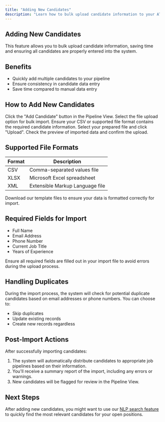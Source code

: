 ```yaml
---
title: "Adding New Candidates"
description: "Learn how to bulk upload candidate information to your ATS"
---
```


## Adding New Candidates

This feature allows you to bulk upload candidate information, saving time and ensuring all candidates are properly entered into the system.

## Benefits

- Quickly add multiple candidates to your pipeline
- Ensure consistency in candidate data entry
- Save time compared to manual data entry

## How to Add New Candidates

<Steps>
  <Step title="Access Add Function">
    Click the "Add Candidate" button in the Pipeline View.
  </Step>
  <Step title="Choose Upload Method">
    Select the file upload option for bulk import.
  </Step>
  <Step title="Prepare Your File">
    Ensure your CSV or supported file format contains the required candidate information.
  </Step>
  <Step title="Upload File">
    Select your prepared file and click "Upload".
  </Step>
  <Step title="Review and Confirm">
    Check the preview of imported data and confirm the upload.
  </Step>
</Steps>

## Supported File Formats

| Format | Description |
|--------|-------------|
| CSV | Comma-separated values file |
| XLSX | Microsoft Excel spreadsheet |
| XML | Extensible Markup Language file |

<Info>
  Download our template files to ensure your data is formatted correctly for import.
</Info>

## Required Fields for Import

- Full Name
- Email Address
- Phone Number
- Current Job Title
- Years of Experience

<Warning>
  Ensure all required fields are filled out in your import file to avoid errors during the upload process.
</Warning>

## Handling Duplicates

During the import process, the system will check for potential duplicate candidates based on email addresses or phone numbers. You can choose to:

- Skip duplicates
- Update existing records
- Create new records regardless

## Post-Import Actions

After successfully importing candidates:

1. The system will automatically distribute candidates to appropriate job pipelines based on their information.
2. You'll receive a summary report of the import, including any errors or warnings.
3. New candidates will be flagged for review in the Pipeline View.

## Next Steps

After adding new candidates, you might want to use our [NLP search feature](/modules/ats-platform/candidate-list-view/nlp-search) to quickly find the most relevant candidates for your open positions.